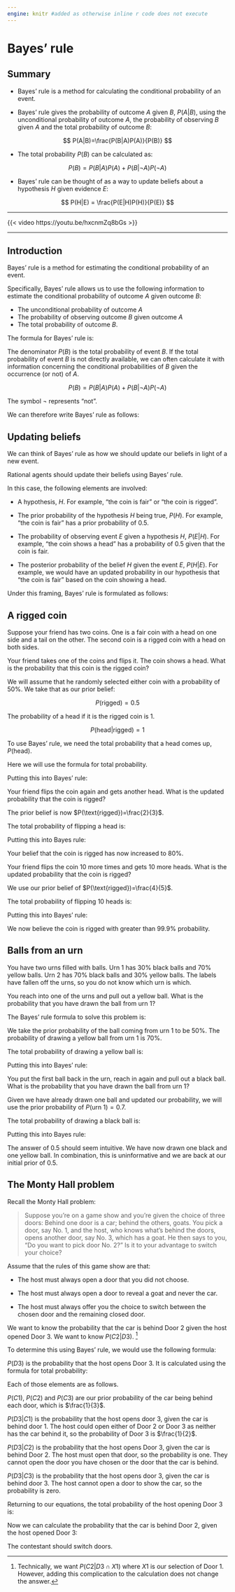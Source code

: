 ```yaml
---
engine: knitr #added as otherwise inline r code does not execute
---
```

# Bayes' rule

## Summary {.unnumbered}

- Bayes' rule is a method for calculating the conditional probability of an event.

- Bayes' rule gives the probability of outcome $A$ given $B$, $P(A|B)$, using the unconditional probability of outcome $A$, the probability of observing $B$ given $A$ and the total probability of outcome $B$:

$$
P(A|B)=\frac{P(B|A)P(A)}{P(B)}
$$

- The total probability $P(B)$ can be calculated as:

$$
P(B) = P(B|A)P(A) + P(B|\neg A)P(\neg A)
$$

- Bayes' rule can be thought of as a way to update beliefs about a hypothesis $H$ given evidence $E$:

$$
P(H|E) = \frac{P(E|H)P(H)}{P(E)}
$$

---

::: {.content-visible when-format="html"}

{{< video https://youtu.be/hxcnmZq8bGs >}}

---

:::

## Introduction

Bayes' rule is a method for estimating the conditional probability of an event.

Specifically, Bayes' rule allows us to use the following information to estimate the conditional probability of outcome $A$ given outcome $B$:

-   The unconditional probability of outcome $A$
-   The probability of observing outcome $B$ given outcome $A$
-   The total probability of outcome $B$.

The formula for Bayes' rule is:

```{=tex}
\begin{align*}
P(A|B)&=\frac{P(A\cap B)}{P(B)} \\[12pt]
&=\frac{P(B|A)P(A)}{P(B)}
\end{align*}
```

The denominator $P(B)$ is the total probability of event $B$. If the total probability of event $B$ is not directly available, we can often calculate it with information concerning the conditional probabilities of $B$ given the occurrence (or not) of $A$.

$$
P(B)=P(B|A)P(A)+P(B|\neg A)P(\neg A)
$$

The symbol $\neg$ represents "not".

We can therefore write Bayes' rule as follows:

```{=tex}
\begin{align*}
P(A|B)&=\frac{P(B|A)P(A)}{P(B)} \\[12pt]
&=\frac{P(B|A)P(A)}{P(B|A)P(A)+P(B|\neg A)P(\neg A)}
\end{align*}
```

## Updating beliefs

We can think of Bayes' rule as how we should update our beliefs in light of a new event.

Rational agents should update their beliefs using Bayes' rule.

In this case, the following elements are involved:

-   A hypothesis, $H$. For example, "the coin is fair" or "the coin is rigged".

-   The prior probability of the hypothesis $H$ being true, $P(H)$. For example, "the coin is fair" has a prior probability of 0.5.

-   The probability of observing event $E$ given a hypothesis $H$, $P(E|H)$. For example, "the coin shows a head" has a probability of 0.5 given that the coin is fair.

-   The posterior probability of the belief $H$ given the event $E$, $P(H|E)$. For example, we would have an updated probability in our hypothesis that "the coin is fair" based on the coin showing a head.

Under this framing, Bayes' rule is formulated as follows:

```{=tex}
\begin{align*}
\underbrace{P(H|E)}_\text{Posterior belief}&=\frac{P(E|H)\overbrace{P(H)}^\text{Prior belief}}{P(E)} \\[12pt]
&=\frac{P(E|H)P(H)}{P(E|H)P(H)+P(E|\neg H)P(\neg H)}
\end{align*}
```

## A rigged coin

Suppose your friend has two coins. One is a fair coin with a head on one side and a tail on the other. The second coin is a rigged coin with a head on both sides.

Your friend takes one of the coins and flips it. The coin shows a head. What is the probability that this coin is the rigged coin?

We will assume that he randomly selected either coin with a probability of 50%. We take that as our prior belief:

$$
P(\text{rigged})=0.5
$$

The probability of a head if it is the rigged coin is 1.

$$
P(\text{head}|\text{rigged})=1
$$

To use Bayes' rule, we need the total probability that a head comes up, $P(\text{head})$.

Here we will use the formula for total probability.

```{=tex}
\begin{align*}
P(\text{head})&=P(\text{head}|\text{rigged})P(\text{rigged})+P(\text{head}|\text{fair})P(\text{fair}) \\[6pt]
&=1\times 0.5+0.5\times 0.5 \\[6pt]
&=0.75
\end{align*}
```

Putting this into Bayes' rule:

```{=tex}
\begin{align*}
P(\text{rigged}|\text{head})&=\frac{P(\text{head}|\text{rigged})P(\text{rigged})}{P(\text{head})} \\[12pt]
&=\frac{1\times 0.5}{0.75} \\[6pt]
&=\frac{2}{3}
\end{align*}
```

Your friend flips the coin again and gets another head. What is the updated probability that the coin is rigged?

The  prior belief is now $P(\text{rigged})=\frac{2}{3}$.

The total probability of flipping a head is:

```{=tex}
\begin{align*}
P(\text{head})&=P(\text{head}|\text{rigged})P(\text{rigged})+P(\text{head}|\text{fair})P(\text{fair}) \\[6pt]
&=1\times \frac{2}{3}+0.5\times \frac{1}{3} \\[6pt]
&=\frac{5}{6}
\end{align*}
```

Putting this into Bayes rule:

```{=tex}
\begin{align*}
P(\text{rigged}|\text{head})&=\frac{P(\text{head}|\text{rigged})P(\text{rigged})}{P(\text{head})} \\[12pt]
&=\frac{1\times \frac{2}{3}}{\frac{5}{6}} \\[6pt]
&=\frac{4}{5}
\end{align*}
```

Your belief that the coin is rigged has now increased to 80%.

Your friend flips the coin 10 more times and gets 10 more heads. What is the updated probability that the coin is rigged?

We use our prior belief of $P(\text{rigged})=\frac{4}{5}$.

The total probability of flipping 10 heads is:

```{=tex}
\begin{align*}
P(\text{10 heads})&=P(\text{10 heads}|\text{rigged})P(\text{rigged})+P(\text{10 heads}|\text{fair})P(\text{fair}) \\[6pt]
&=1\times \frac{4}{5}+\bigg(\frac{1}{2}\bigg)^{10}\times \frac{1}{5} \\[6pt]
&=`r heads<-1*4/5+(1/2)^10*1/5; round(heads, 4)`
\end{align*}
```

Putting this into Bayes' rule:

```{=tex}
\begin{align*}
P(\text{rigged}|\text{10 heads})&=\frac{P(\text{10 heads}|\text{rigged})P(\text{rigged})}{P(\text{10 heads})} \\[12pt]
&=\frac{1\times \frac{4}{5}}{`r round(heads, 4)`} \\[12pt]
&=`r round((1*4/5)/(1*4/5+0.5^10*1/5),5)`
\end{align*}
```

We now believe the coin is rigged with greater than 99.9% probability.

## Balls from an urn

You have two urns filled with balls. Urn 1 has 30% black balls and 70% yellow balls. Urn 2 has 70% black balls and 30% yellow balls. The labels have fallen off the urns, so you do not know which urn is which.

You reach into one of the urns and pull out a yellow ball. What is the probability that you have drawn the ball from urn 1?

The Bayes' rule formula to solve this problem is:

```{=tex}
\begin{align*}
P(\text{urn 1}|\text{yellow})=\frac{P(\text{yellow}|\text{urn 1})P(\text{urn 1})}{P(\text{yellow})}
\end{align*}
```

We take the prior probability of the ball coming from urn 1 to be 50%. The probability of drawing a yellow ball from urn 1 is 70%.

The total probability of drawing a yellow ball is:

```{=tex}
\begin{align*}
P(\text{yellow})&=P(\text{yellow}|\text{urn 1})P(\text{urn 1})+P(\text{yellow}|\text{urn 2})P(\text{urn 2}) \\[6pt]
&=0.3\times 0.5+0.7\times 0.5 \\[6pt]
&=0.5
\end{align*}
```

Putting this into Bayes' rule:

```{=tex}
\begin{align*}
P(\text{urn 1}|\text{yellow})&=\frac{P(\text{yellow}|\text{urn 1})P(\text{urn 1})}{P(\text{yellow})} \\[12pt]
&=\frac{P(\text{yellow}|\text{urn 1})P(\text{urn 1})}{P(\text{yellow}|\text{urn 1})P(\text{urn 1})+P(\text{yellow}|\text{urn 2})P(\text{urn 2})} \\[12pt]
&=\frac{0.7\times 0.5}{0.7\times 0.5+0.3\times 0.5} \\[12pt]
&=0.7
\end{align*}
```

You put the first ball back in the urn, reach in again and pull out a black ball. What is the probability that you have drawn the ball from urn 1?

Given we have already drawn one ball and updated our probability, we will use the prior probability of $P(\text{urn 1})=0.7$.

The total probability of drawing a black ball is:

```{=tex}
\begin{align*}
P(\text{black})&=P(\text{black}|\text{urn 1})P(\text{urn 1})+P(\text{black}|\text{urn 2})P(\text{urn 2}) \\[6pt]
&=0.3\times 0.7+0.7\times 0.3 \\[6pt]
&=0.42
\end{align*}
```

Putting this into Bayes rule:

```{=tex}
\begin{align*}
P(\text{urn 1}|\text{black})&=\frac{P(\text{black}|\text{urn 1})P(\text{urn 1})}{P(\text{black})} \\[12pt]
&=\frac{0.3\times 0.7}{0.42} \\[12pt]
&=0.5
\end{align*}
```

The answer of 0.5 should seem intuitive. We have now drawn one black and one yellow ball. In combination, this is uninformative and we are back at our initial prior of 0.5.

## The Monty Hall problem

Recall the Monty Hall problem:

> Suppose you're on a game show and you're given the choice of three doors: Behind one door is a car; behind the others, goats. You pick a door, say No. 1, and the host, who knows what's behind the doors, opens another door, say No. 3, which has a goat. He then says to you, "Do you want to pick door No. 2?" Is it to your advantage to switch your choice?

Assume that the rules of this game show are that:

-   The host must always open a door that you did not choose.

-   The host must always open a door to reveal a goat and never the car.

-   The host must always offer you the choice to switch between the chosen door and the remaining closed door.

We want to know the probability that the car is behind Door 2 given the host opened Door 3. We want to know $P(C2|D3)$. ^[Technically, we want $P(C2|D3\cap X1)$ where $X1$ is our selection of Door 1. However, adding this complication to the calculation does not change the answer.]

To determine this using Bayes' rule, we would use the following formula:

```{=tex}
\begin{align*}
P(C2|D3)&=\frac{P(D3|C2)P(C2)}{P(D3)}
\end{align*}
```

$P(D3)$ is the probability that the host opens Door 3. It is calculated using the formula for total probability:

```{=tex}
\begin{align*}
P(D3)&=P(D3|C1)P(C1)+P(D3|C2)P(C2)+P(D3|C3)P(C3)
\end{align*}
```

Each of those elements are as follows.

$P(C1)$, $P(C2)$ and $P(C3)$ are our prior probability of the car being behind each door, which is $\frac{1}{3}$.

$P(D3|C1)$ is the probability that the host opens door 3, given the car is behind door 1. The host could open either of Door 2 or Door 3 as neither has the car behind it, so the probability of Door 3 is $\frac{1}{2}$.

$P(D3|C2)$ is the probability that the host opens Door 3, given the car is behind Door 2. The host must open that door, so the probability is one. They cannot open the door you have chosen or the door that the car is behind.

$P(D3|C3)$ is the probability that the host opens door 3, given the car is behind door 3. The host cannot open a door to show the car, so the probability is zero.

Returning to our equations, the total probability of the host opening Door 3 is:

```{=tex}   
\begin{align*}
P(D3)&=P(D3|C1)P(C1)+P(D3|C2)P(C2)+P(D3|C3)P(C3) \\[6pt]
&=\frac{1}{2}\times\frac{1}{3}+1\times\frac{1}{3}+0\times\frac{1}{3} \\[6pt]
&=\frac{1}{2}
\end{align*}
```
Now we can calculate the probability that the car is behind Door 2, given the host opened Door 3:

```{=tex}
\begin{align*}
P(C2|D3)&=\frac{P(D3|C2)P(C2)}{P(D3)} \\[12pt]
&=\frac{1\times\frac{1}{3}}{\frac{1}{2}} \\[12pt]
&=\frac{2}{3}
\end{align*}
```

The contestant should switch doors.
